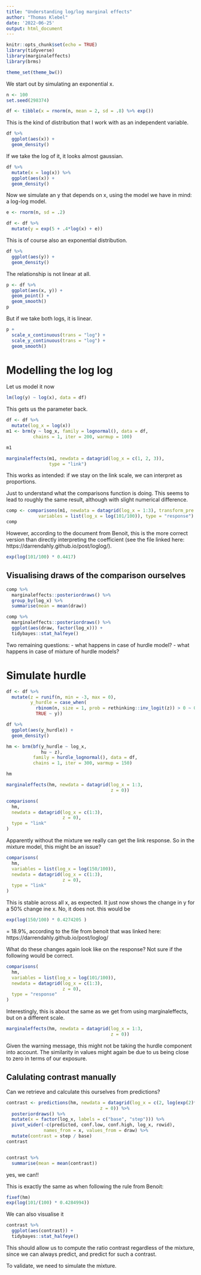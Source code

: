 ```yaml
---
title: "Understanding log/log marginal effects"
author: "Thomas Klebel"
date: '2022-06-25'
output: html_document
---
```


```r
knitr::opts_chunk$set(echo = TRUE)
library(tidyverse)
library(marginaleffects)
library(brms)

theme_set(theme_bw())
```

We start out by simulating an exponential x.
```r
n <- 100
set.seed(298374)

df <- tibble(x = rnorm(n, mean = 2, sd = .8) %>% exp())
```

This is the kind of distribution that I work with as an independent variable.
```r
df %>% 
  ggplot(aes(x)) +
  geom_density()
```

If we take the log of it, it looks almost gaussian.

```r
df %>% 
  mutate(x = log(x)) %>% 
  ggplot(aes(x)) +
  geom_density()
```

Now we simulate an y that depends on x, using the model we have in mind: a 
log-log model.

```r
e <- rnorm(n, sd = .2)

df <- df %>% 
  mutate(y = exp(5 + .4*log(x) + e))
```

This is of course also an exponential distribution.

```r
df %>% 
  ggplot(aes(y)) +
  geom_density()
```
The relationship is not linear at all.
```r
p <- df %>% 
  ggplot(aes(x, y)) +
  geom_point() +
  geom_smooth()
p
```
But if we take both logs, it is linear.
```r
p + 
  scale_x_continuous(trans = "log") +
  scale_y_continuous(trans = "log") +
  geom_smooth()
```

# Modelling the log log
Let us model it now
```r
lm(log(y) ~ log(x), data = df)
```

This gets us the parameter back.


```r
df <- df %>% 
  mutate(log_x = log(x))
m1 <- brm(y ~ log_x, family = lognormal(), data = df,
          chains = 1, iter = 200, warmup = 100)
```
```r
m1
```
```r
marginaleffects(m1, newdata = datagrid(log_x = c(1, 2, 3)),
                type = "link")
```

This works as intended: if we stay on the link scale, we can interpret as 
proportions.

Just to understand what the comparisons function is doing. This seems to lead
to roughly the same result, although with slight numerical difference.
```r
comp <- comparisons(m1, newdata = datagrid(log_x = 1:3), transform_pre = "ratio",
            variables = list(log_x = log(101/100)), type = "response")
comp
```

However, according to the document from Benoit, this is the more correct version
than directly interpreting the coefficient (see the file linked here: 
https://darrendahly.github.io/post/loglog/).

```r
exp(log(101/100) * 0.4417)
```

## Visualising draws of the comparison ourselves
```r
comp %>% 
  marginaleffects::posteriordraws() %>% 
  group_by(log_x) %>% 
  summarise(mean = mean(draw))
```

```r
comp %>% 
  marginaleffects::posteriordraws() %>% 
  ggplot(aes(draw, factor(log_x))) +
  tidybayes::stat_halfeye()
```



Two remaining questions:
- what happens in case of hurdle model?
- what happens in case of mixture of hurdle models?


# Simulate hurdle
```r
df <- df %>% 
  mutate(z = runif(n, min = -3, max = 0),
         y_hurdle = case_when(
           rbinom(n, size = 1, prob = rethinking::inv_logit(z)) > 0 ~ 0,
           TRUE ~ y))
```


```r
df %>% 
  ggplot(aes(y_hurdle)) +
  geom_density()
```

```r
hm <- brm(bf(y_hurdle ~ log_x,
             hu ~ z),
          family = hurdle_lognormal(), data = df,
          chains = 1, iter = 300, warmup = 150)
```


```r
hm
```

```r
marginaleffects(hm, newdata = datagrid(log_x = 1:3,
                                       z = 0))
```


```r
comparisons(
  hm, 
  newdata = datagrid(log_x = c(1:3),
                     z = 0),
  type = "link"
)
```
Apparently without the mixture we really can get the link response. So in the
mixture model, this might be an issue?

```r
comparisons(
  hm, 
  variables = list(log_x = log(150/100)),
  newdata = datagrid(log_x = c(1:3),
                     z = 0),
  type = "link"
)
```
This is stable across all x, as expected. It just now shows the change in y for 
a 50% change ine x.
No, it does not.
this would be
```r
exp(log(150/100) * 0.4274205 )
```
= 18.9%, according to the file from benoit that was linked here: https://darrendahly.github.io/post/loglog/


What do these changes again look like on the response? Not sure if the following
would be correct.

```r
comparisons(
  hm, 
  variables = list(log_x = log(101/100)),
  newdata = datagrid(log_x = c(1:3),
                     z = 0),
  type = "response"
)
```

Interestingly, this is about the same as we get from using marginaleffects,
but on a different scale.
```r
marginaleffects(hm, newdata = datagrid(log_x = 1:3,
                                       z = 0))
```

Given the warning message, this might not be taking the hurdle component into
account. The similarity in values might again be due to us being close to zero
in terms of our exposure.

## Calulating contrast manually
Can we retrieve and calculate this ourselves from predictions?

```r
contrast <- predictions(hm, newdata = datagrid(log_x = c(2, log(exp(2)*1.01)),
                                   z = 0)) %>% 
  posteriordraws() %>% 
  mutate(x = factor(log_x, labels = c("base", "step"))) %>% 
  pivot_wider(-c(predicted, conf.low, conf.high, log_x, rowid), 
              names_from = x, values_from = draw) %>% 
  mutate(contrast = step / base)
contrast


contrast %>% 
  summarise(mean = mean(contrast))
```

yes, we can!! 

This is exactly the same as when following the rule from Benoit:

```r
fixef(hm)
exp(log(101/(100) * 0.4284994))
```

We can also visualise it

```r
contrast %>% 
  ggplot(aes(contrast)) +
  tidybayes::stat_halfeye()
```

This should allow us to compute the ratio contrast regardless of the mixture,
since we can always predict, and predict for such a contrast.


To validate, we need to simulate the mixture.

